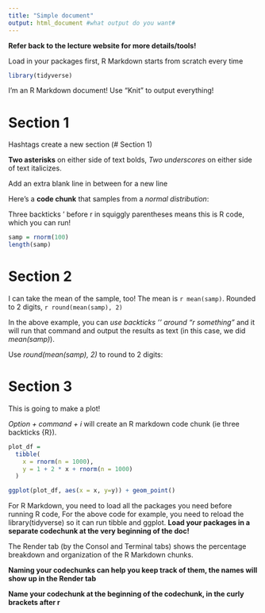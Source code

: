 ```yaml
---
title: "Simple document"
output: html_document #what output do you want#
---
```


**Refer back to the lecture website for more details/tools!**

Load in your packages first, R Markdown starts from scratch every time 
```r
library(tidyverse)
```

I'm an R Markdown document! Use "Knit" to output everything!

# Section 1
Hashtags create a new section (# Section 1)

**Two asterisks** on either side of text bolds,
_Two underscores_ on either side of text italicizes.

Add an extra blank line in between for a new line
  
Here's a **code chunk** that samples from 
a _normal distribution_:

Three backticks ' before r in squiggly parentheses means this is R code,
which you can run!
```r
samp = rnorm(100)
length(samp)
```

# Section 2

I can take the mean of the sample, too!
The mean is `r mean(samp)`.
Rounded to 2 digits, `r round(mean(samp), 2)`

In the above example, you can *use backticks '' around "r _something_"* and it
will run that command and output the results as text (in this case, we did _mean(samp)_).

Use _round(mean(samp), 2)_ to round to 2 digits:


# Section 3

This is going to make a plot!

_Option + command + i_ will create an R markdown code chunk (ie three backticks {R}).

```r
plot_df =
  tibble(
    x = rnorm(n = 1000),
    y = 1 + 2 * x + rnorm(n = 1000)
  )

ggplot(plot_df, aes(x = x, y=y)) + geom_point()
```

For R Markdown, you need to load all the packages you need before running R code,
For the above code for example, you need to reload the library(tidyverse) so it
can run tibble and ggplot. **Load your packages in a separate codechunk at the very
beginning of the doc!**

The Render tab (by the Consol and Terminal tabs) shows the percentage breakdown
and organization of the R Markdown chunks.

**Naming your codechunks can help you keep track of them, the names will show up in the Render tab**

**Name your codechunk at the beginning of the codechunk, in the curly brackets after r**

